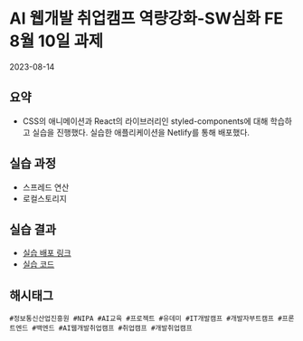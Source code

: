 # AI 웹개발 취업캠프 역량강화-SW심화 FE 8월 10일 과제
<time>2023-08-14</time>

## 요약
- CSS의 애니메이션과 React의 라이브러리인 styled-components에 대해 학습하고 실습을 진행했다. 실습한 애플리케이션을 Netlify를 통해 배포했다.

## 실습 과정
- 스프레드 연산
- 로컬스토리지

## 실습 결과
- [실습 배포 링크](https://seoul-ict-web-base-eyes.netlify.app/)
- [실습 코드](https://github.com/naruteride/Seoul-ICT-Web-Base-Eyes)

## 해시태그
    #정보통신산업진흥원 #NIPA #AI교육 #프로젝트 #유데미 #IT개발캠프 #개발자부트캠프 #프론트엔드 #백엔드 #AI웹개발취업캠프 #취업캠프 #개발취업캠프